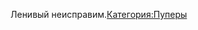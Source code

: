 {{Инфобокс для пуперов
|title2=Usualignat
|другие_ники=PavelTheIgnat, USLIGN, seriousignat (устаревший)
|image3=[[Файл:Usualignat.jpg|thumb]]
|сферы_творчества=RYTP
|год_начала=2014 год
|image4=
|имя_фамилия=Павел Игнатенко
|дата_рождения=15.06.1997
|место_проживания=Красноярск
|ссылки=
*[https://www.youtube.com/user/Usualignat YouTube]
*[https://vk.com/uslignpub Группа ВК]
}}Ленивый неисправим.[[Категория:Пуперы]]
